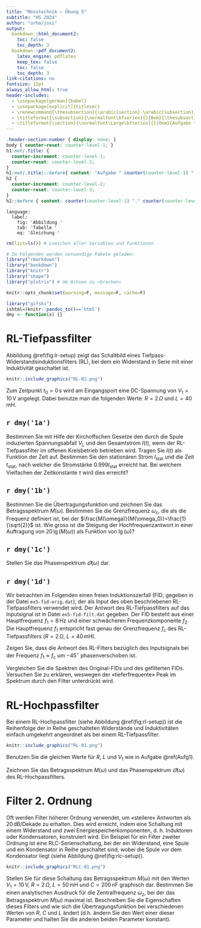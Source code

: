 ```yaml
---
title: "Messtechnik — Übung 5"
subtitle: "HS 2024"
author: "urho/josi"
output:
  bookdown::html_document2: 
    toc: false
    toc_depth: 3
  bookdown::pdf_document2: 
    latex_engine: pdflatex
    keep_tex: false
    toc: false
    toc_depth: 3
link-citations: no
fontsize: 12pt
always_allow_html: true
header-includes:
  - \usepackage[german]{babel}
  - \usepackage[explicit]{titlesec}
  - \renewcommand{\thesubsection}{\arabic{section}.\arabic{subsection}}
  - \titleformat{\subsection}{\normalfont\bfseries}{}{0em}{\thesubsection\text{ }}
  - \titleformat{\section}{\normalfont\Large\bfseries}{}{0em}{Aufgabe \thesection:\text{ }#1}
---
```


```css
.header-section-number { display: none; }
body { counter-reset: counter-level-1; }
h1:not(.title) {
  counter-increment: counter-level-1;
  counter-reset: counter-level-2;
}
h1:not(.title)::before{ content: "Aufgabe " counter(counter-level-1) ": "; }
h2 {
  counter-increment: counter-level-2;
  counter-reset: counter-level-3;
}
h2::before { content: counter(counter-level-1) "." counter(counter-level-2) " "; }
```

```cat
language:
  label:
    fig: 'Abbildung '
    tab: 'Tabelle '
    eq: 'Gleichung '
```

```r
rm(list=ls()) # Loeschen aller Variablen und Funktionen

# Im Folgenden werden notwendige Pakete geladen:
library("rmarkdown")
library("bookdown")
library("knitr")
library("shape")
library("plotrix") # Um Achsen zu «brechen»

knitr::opts_chunk$set(warning=F, message=F, cache=F)

library("gifski")
ishtml=(knitr::pandoc_to()=='html')
dmy <- function(x) {}
```

# RL-Tiefpassfilter {#Aufg1}
Abbildung \@ref(fig:lr-setup) zeigt das Schaltbild eines Tiefpass-Widerstandsinduktionsfilters (RL), bei dem ein Widerstand in Serie mit einer Induktivität geschaltet ist.

```r
knitr::include_graphics("RL-02.png")
```

Zum Zeitpunkt $t_0=0\,\mathrm{s}$ wird am Eingangsport eine DC-Spannung von $V_1=10\,\mathrm{V}$ angelegt. Dabei benutze man die folgenden Werte: $R=2\,\Omega$ und $L=40\,\mathrm{mH}$.

## `r dmy('1a')` {#A1a}
Bestimmen Sie mit Hilfe der Kirchoffschen Gesetze den durch die Spule induzierten Spannungsabfall $V_{\mathrm L}$ und den Gesamtstrom $I(t)$, wenn der RL-Tiefpassfilter im offenen Kreisbetrieb betrieben wird. Tragen Sie $I(t)$ als Funktion der Zeit auf. Bestimmen Sie den stationären Strom $I_{\mathrm{stat}}$ und die Zeit $t_{\mathrm{stat}}$, nach welcher die Stromstärke $0.999I_{\mathrm{stat}}$ erreicht hat. Bei welchem Vielfachen der Zeitkonstante $\tau$ wird dies erreicht?


## `r dmy('1b')` {#A1b}
Bestimmen Sie die Übertragungsfunktion und zeichnen Sie das Betragsspektrum $M(\omega)$. Bestimmen Sie die Grenzfrequenz $\omega_{\mathrm c}$, die als die Frequenz definiert ist, bei der $\frac{M(\omega)}{M(\omega_0)}=\frac{1}{\sqrt{2}}$ ist. Wie gross ist die Steigung der Hochfrequenzantwort in einer Auftragung von $20\,\lg\left(M(\omega)\right)$ als Funktion von $\lg(\omega)$?


## `r dmy('1c')` {#A1c}
Stellen Sie das Phasenspektrum $\varTheta(\omega)$ dar.
<!-- Beachten Sie, dass die Induktivität eine Phasenverschiebung von 90° gegenüber der Spannung aufweist.  -->


## `r dmy('1d')` {#A1d}
Wir betrachten im Folgenden einen freien Induktionszerfall (FID; gegeben in der Datei `ex5-fid-orig.dat`), der als Input des oben beschriebenen RL-Tiefpassfilters verwendet wird. Der Antwort des RL-Tiefpassfilters auf das Inputsignal ist in Datei `ex5-fid-filt.dat` gegeben. Der FID besteht aus einer Hauptfrequenz $f_1=8\,\mathrm{Hz}$ und einer schwächeren Frequenzkomponente $f_2$. Die Hauptfrequenz $f_1$ entspricht fast genau der Grenzfrequenz $f_{\mathrm c}$ des RL-Tiefpassfilters ($R=2\,\Omega$, $L=40\,\mathrm{mH}$).

Zeigen Sie, dass die Antwort des RL-Filters bezüglich des Inputsignals bei der Frequenz $f_1\approx f_{\mathrm c}$ um $-45^{\circ}$ phasenverschoben ist.

Vergleichen Sie die Spektren des Original-FIDs und des gefilterten FIDs. Versuchen Sie zu erklären, weswegen der «tieferfrequente» Peak im Spektrum durch den Filter unterdrückt wird.



# RL-Hochpassfilter {#Aufg2}
Bei einem RL-Hochpassfilter (siehe Abbildung \@ref(fig:rl-setup)) ist die Reihenfolge der in Reihe geschalteten Widerstände und Induktivitäten einfach umgekehrt angeordnet als bei einem RL-Tiefpassfilter.

```r
knitr::include_graphics("RL-01.png")
```

Benutzen Sie die gleichen Werte für $R$, $L$ und $V_1$ wie in Aufgabe \@ref(Aufg1).

Zeichnen Sie das Betragsspektrum $M(\omega)$ und das Phasenspektrum $\varTheta(\omega)$ des RL-Hochpassfilters.


# Filter 2. Ordnung {#Aufg3}
Oft werden Filter höherer Ordnung verwendet, um «steilere» Antworten als $20\,\mathrm{dB/Dekade}$ zu erhalten. Dies wird erreicht, indem eine Schaltung mit einem Widerstand und zwei Energiespeicherkomponenten, d. h. Induktoren oder Kondensatoren, konstruiert wird. Ein Beispiel für ein Filter zweiter Ordnung ist eine RLC-Serienschaltung, bei der ein Widerstand, eine Spule und ein Kondensator in Reihe geschaltet sind, wobei die Spule vor dem Kondensator liegt (siehe Abbildung \@ref(fig:rlc-setup)).

```r
knitr::include_graphics("RLC-01.png")
```

Stellen Sie für diese Schaltung das Betragsspektrum $M(\omega)$ mit den Werten $V_1=10\,\mathrm{V}$, $R=2\,\Omega$, $L=50\,\mathrm{mH}$ und $C=200\,\mathrm{nF}$ graphisch dar. 
Bestimmen Sie einen analytischen Ausdruck für die Zentralfrequenz $\omega_{\mathrm z}$, bei der das Betragsspektrum $M(\omega)$ maximal ist.
Beschreiben Sie die Eigenschaften dieses Filters und wie sich die Übertragungsfunktion bei verschiedenen Werten von $R$, $C$ und $L$ ändert (d.h. ändern Sie den Wert einer dieser Parameter und halten Sie die anderen beiden Parameter konstant).

